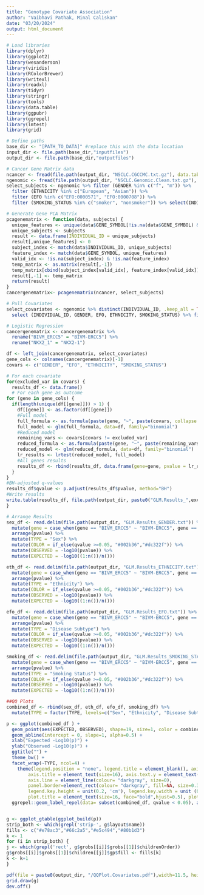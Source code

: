 ```yaml
---
title: "Genotype Covariate Association"
author: "Vaibhavi Pathak, Minal Caliskan"
date: "03/20/2024"
output: html_document
---
```


```r
# Load libraries
library(dplyr)
library(ggplot2)
library(wesanderson)
library(viridis)
library(RColorBrewer)
library(writexl)
library(readxl)
library(tidyr)
library(stringr)
library(tools)
library(data.table)
library(ggpubr)
library(ggrepel)
library(lmtest)
library(grid)

# Define paths
base_dir <- "[PATH_TO_DATA]" #replace this with the data location
input_dir <- file.path(base_dir,"inputfiles")
output_dir <- file.path(base_dir,"outputfiles")

```


```r
# Cancer Gene Matrix data
ncancer <- fread(file.path(output_dir, "NSCLC.CGCCMC.txt.gz"), data.table=FALSE)
ngenomic <- fread(file.path(output_dir, "NSCLC.Genomic.Clean.txt.gz"), data.table=FALSE)
select_subjects <- ngenomic %>% filter (GENDER %in% c("f", "m")) %>% 
  filter (ETHNICITY %in% c("European", "Asian")) %>%
  filter (EFO %in% c("EFO:0000571", "EFO:0000708")) %>%
  filter (SMOKING_STATUS %in% c("smoker", "nonsmoker")) %>% select(INDIVIDUAL_ID) %>% distinct() %>% pull(INDIVIDUAL_ID)

# Generate Gene PCA Matrix  
pcagenematrix <- function(data, subjects) {
  unique_features <- unique(data$GENE_SYMBOL[!is.na(data$GENE_SYMBOL) & data$GENE_SYMBOL != ""])
  unique_subjects <- subjects
  result <- data.frame(INDIVIDUAL_ID = unique_subjects)
  result[,unique_features] <- 0
  subject_index <- match(data$INDIVIDUAL_ID, unique_subjects)
  feature_index <- match(data$GENE_SYMBOL, unique_features)
  valid_idx <- !is.na(subject_index) & !is.na(feature_index)
  temp_matrix <- as.matrix(result[,-1])
  temp_matrix[cbind(subject_index[valid_idx], feature_index[valid_idx])] <- 1
  result[,-1] <- temp_matrix
  return(result)
}
cancergenematrix<- pcagenematrix(ncancer, select_subjects)

# Pull Covariates
select_covariates <- ngenomic %>% distinct(INDIVIDUAL_ID, .keep_all = TRUE) %>%
  select (INDIVIDUAL_ID, GENDER, EFO, ETHNICITY, SMOKING_STATUS) %>% filter (INDIVIDUAL_ID %in% cancergenematrix$INDIVIDUAL_ID)

```


```r
# Logistic Regression
cancergenematrix <- cancergenematrix %>% 
  rename("BIVM_ERCC5" = "BIVM-ERCC5") %>% 
  rename("NKX2_1" = "NKX2-1")

df <- left_join(cancergenematrix, select_covariates)
gene_cols <- colnames(cancergenematrix)[-1]
covars <- c("GENDER", "EFO", "ETHNICITY", "SMOKING_STATUS")

# For each covariate
for(excluded_var in covars) {
  results_df <- data.frame()
  # For each gene as outcome
for (gene in gene_cols) {
  if(length(unique(df[[gene]])) > 1) {
    df[[gene]] <- as.factor(df[[gene]])
    #Full model
    full_formula <- as.formula(paste(gene, "~", paste(covars, collapse = " + ")))
    full_model <- glm(full_formula, data=df, family="binomial")
    #Reduced model
    remaining_vars <- covars[covars != excluded_var]
    reduced_formula <- as.formula(paste(gene, "~", paste(remaining_vars, collapse = " + ")))
    reduced_model <- glm(reduced_formula, data=df, family="binomial")
    lr_results <- lrtest(reduced_model, full_model)
    #All genes results
    results_df <- rbind(results_df, data.frame(gene=gene, pvalue = lr_results$`Pr(>Chisq)`[2]))
  }
}
#BH-adjusted q-values
results_df$qvalue <- p.adjust(results_df$pvalue, method="BH")
#Write results
write.table(results_df, file.path(output_dir, paste0("GLM.Results_",excluded_var, ".txt")), sep="\t", quote=FALSE, row.names = FALSE)
}

```

```r
# Arrange Results
sex_df <- read.delim(file.path(output_dir, "GLM.Results_GENDER.txt")) %>% 
  mutate(gene = case_when(gene == "BIVM_ERCC5" ~ "BIVM-ERCC5", gene == "NKX2_1" ~ "NKX2-1", TRUE ~ gene)) %>%
  arrange(pvalue) %>% 
  mutate(TYPE = "Sex") %>% 
  mutate(COLOR = if_else(qvalue >=0.05, "#002b36","#dc322f")) %>%
  mutate(OBSERVED = -log10(pvalue)) %>%
  mutate(EXPECTED = -log10((1:n())/n()))

eth_df <- read.delim(file.path(output_dir, "GLM.Results_ETHNICITY.txt")) %>% 
  mutate(gene = case_when(gene == "BIVM_ERCC5" ~ "BIVM-ERCC5", gene == "NKX2_1" ~ "NKX2-1", TRUE ~ gene)) %>%
  arrange(pvalue) %>% 
  mutate(TYPE = "Ethnicity") %>% 
  mutate(COLOR = if_else(qvalue >=0.05, "#002b36","#dc322f")) %>%
  mutate(OBSERVED = -log10(pvalue)) %>%
  mutate(EXPECTED = -log10((1:n())/n()))

efo_df <- read.delim(file.path(output_dir, "GLM.Results_EFO.txt")) %>% 
  mutate(gene = case_when(gene == "BIVM_ERCC5" ~ "BIVM-ERCC5", gene == "NKX2_1" ~ "NKX2-1", TRUE ~ gene)) %>%
  arrange(pvalue) %>% 
  mutate(TYPE = "Disease Subtype") %>% 
  mutate(COLOR = if_else(qvalue >=0.05, "#002b36","#dc322f")) %>%
  mutate(OBSERVED = -log10(pvalue)) %>%
  mutate(EXPECTED = -log10((1:n())/n()))

smoking_df <- read.delim(file.path(output_dir, "GLM.Results_SMOKING_STATUS.txt")) %>% 
  mutate(gene = case_when(gene == "BIVM_ERCC5" ~ "BIVM-ERCC5", gene == "NKX2_1" ~ "NKX2-1", TRUE ~ gene)) %>%
  arrange(pvalue) %>% 
  mutate(TYPE = "Smoking Status") %>% 
  mutate(COLOR = if_else(qvalue >=0.05, "#002b36","#dc322f")) %>%
  mutate(OBSERVED = -log10(pvalue)) %>%
  mutate(EXPECTED = -log10((1:n())/n()))

##QQ Plots
combined_df <- rbind(sex_df, eth_df, efo_df, smoking_df) %>%
  mutate(TYPE = factor(TYPE, levels=c("Sex", "Ethnicity", "Disease Subtype", "Smoking Status")))

p <- ggplot(combined_df ) + 
  geom_point(aes(EXPECTED, OBSERVED), shape=19, size=1, color = combined_df$COLOR) + 
  geom_abline(intercept = 0, slope=1, alpha=0.5) + 
  xlab("Expected -Log10(p)") +
  ylab("Observed -Log10(p)") + 
  ggtitle("") + 
  theme_bw() +
  facet_wrap(~TYPE, ncol=4) + 
    theme(legend.position = "none", legend.title = element_blank(), axis.text = element_text(size=12), 
        axis.title = element_text(size=16), axis.text.y = element_text(color="black"),
        axis.line = element_line(colour= "darkgray", size=0),
        panel.border=element_rect(colour= "darkgray", fill=NA, size=0.3), strip.background = element_rect(size=0.5), strip.text = element_text(size=14),
        legend.key.height = unit(0.2, 'cm'), legend.key.width = unit (0.4, 'cm'),
        plot.title = element_text(size=16, face="bold",hjust=0.5), plot.margin = margin(,0.3,,, "cm")) +
  ggrepel::geom_label_repel(data= subset(combined_df, qvalue < 0.05), aes(EXPECTED, OBSERVED, label=gene), box.padding=0.1, point.padding=0.1, segment.color="gray50", size=3.5)


g <- ggplot_gtable(ggplot_build(p))
strip_both <- which(grepl('strip-', g$layout$name))
fills <- c("#e78ac3","#66c2a5","#e5c494","#80b1d3")
k <- 1
for (i in strip_both) {
j <- which(grepl('rect', g$grobs[[i]]$grobs[[1]]$childrenOrder))
g$grobs[[i]]$grobs[[1]]$children[[j]]$gp$fill <- fills[k]
k <- k+1
}

pdf(file = paste0(output_dir, "/QQPlot.Covariates.pdf"),width=11.5, height=3.8)
grid.draw(g)
dev.off()

```

